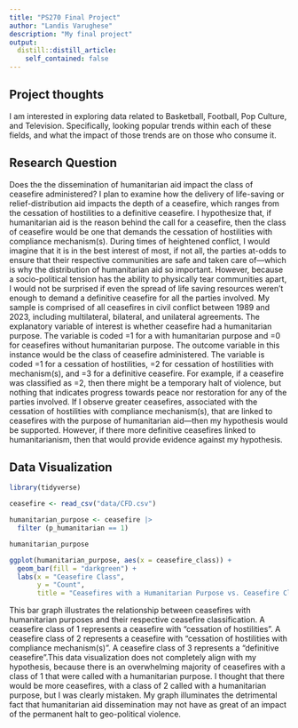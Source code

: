 ```yaml
---
title: "PS270 Final Project"
author: "Landis Varughese"
description: "My final project"
output:
  distill::distill_article:
    self_contained: false
---
```




## Project thoughts

I am interested in exploring data related to Basketball, Football, Pop Culture, 
and Television. Specifically, looking popular trends within each of these fields, 
and what the impact of those trends are on those who consume it. 

## Research Question 
Does the the dissemination of humanitarian aid impact the class of ceasefire administered? I plan to examine how the delivery of life-saving or relief-distribution aid impacts the depth of a ceasefire, which ranges from the cessation of hostilities to a definitive ceasefire. I hypothesize that, if humanitarian aid is the reason behind the call for a ceasefire, then the class of ceasefire would be one that demands the cessation of hostilities with compliance mechanism(s). During times of heightened conflict, I would imagine that it is in the best interest of most, if not all, the parties at-odds to ensure that their respective communities are safe and taken care of—which is why the distribution of humanitarian aid so important. However, because a socio-political tension has the ability to physically tear communities apart, I would not be surprised if even the spread of life saving resources weren't enough to demand a definitive ceasefire for all the parties involved. My sample is comprised of all ceasefires in civil conflict between 1989 and 2023, including multilateral, bilateral, and unilateral agreements. The explanatory variable of interest is whether ceasefire had a humanitarian purpose. The variable is coded =1 for a with humanitarian purpose and =0 for ceasefires without humanitarian purpose. The outcome variable in this instance would be the class of ceasefire administered. The variable is coded =1 for a cessation of hostilities, =2 for cessation of hostilities with mechanism(s), and =3 for a definitive ceasefire. For example, if a ceasefire was classified as =2, then there might be a temporary halt of violence, but nothing that indicates progress towards peace nor restoration for any of the parties involved. If I observe greater ceasefires, associated with the cessation of hostilities with compliance mechanism(s), that are linked to ceasefires with the purpose of humanitarian aid—then my hypothesis would be supported. However, if there more definitive ceasefires linked to humanitarianism, then that would provide evidence against my hypothesis. 

## Data Visualization 

```r
library(tidyverse)
```

```r
ceasefire <- read_csv("data/CFD.csv")
```

```r
humanitarian_purpose <- ceasefire |> 
  filter (p_humanitarian == 1)

humanitarian_purpose
```


```r
ggplot(humanitarian_purpose, aes(x = ceasefire_class)) +
  geom_bar(fill = "darkgreen") +
  labs(x = "Ceasefire Class",
       y = "Count",
       title = "Ceasefires with a Humanitarian Purpose vs. Ceasefire Classification") 
```

This bar graph illustrates the relationship between ceasefires with humanitarian purposes and their respective ceasefire classification. A ceasefire class of 1 represents a ceasefire with "cessation of hostilities". A ceasefire class of 2 represents a ceasefire with "cessation of hostilities with compliance mechanism(s)". A ceasefire class of 3 represents a "definitive ceasefire".This data visualization does not completely align with my hypothesis, because there is an overwhelming majority of ceasefires with a class of 1 that were called with a humanitarian purpose. I thought that there would be more ceasefires, with a class of 2 called with a humanitarian purpose, but I was clearly mistaken. My graph illuminates the detrimental fact that humanitarian aid dissemination may not have as great of an impact of the permanent halt to geo-political violence. 



